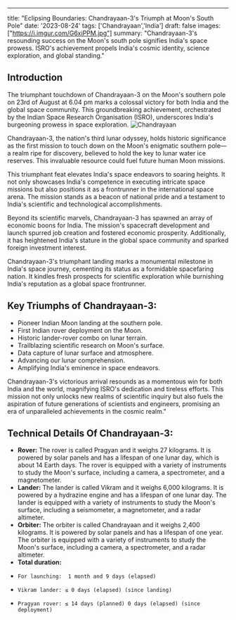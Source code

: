 ---
title: "Eclipsing Boundaries: Chandrayaan-3's Triumph at Moon's South Pole"
date: '2023-08-24'
tags: ['Chandrayaan','India']
draft: false
images: ["https://i.imgur.com/G6xiPPM.jpg"]
summary: "Chandrayaan-3's resounding success on the Moon's south pole signifies India's space prowess. ISRO's achievement propels India's cosmic identity, science exploration, and global standing."

## Introduction
The triumphant touchdown of Chandrayaan-3 on the Moon's southern pole on 23rd of August at 6.04 pm marks a colossal victory for both India and the global space community. This groundbreaking achievement, orchestrated by the Indian Space Research Organisation (ISRO), underscores India's burgeoning prowess in space exploration.
![Chandrayaan](https://i.imgur.com/5HOD98Y.jpg)

Chandrayaan-3, the nation's third lunar odyssey, holds historic significance as the first mission to touch down on the Moon's enigmatic southern pole—a realm ripe for discovery, believed to hold the key to lunar water ice reserves. This invaluable resource could fuel future human Moon missions.

This triumphant feat elevates India's space endeavors to soaring heights. It not only showcases India's competence in executing intricate space missions but also positions it as a frontrunner in the international space arena. The mission stands as a beacon of national pride and a testament to India's scientific and technological accomplishments.

Beyond its scientific marvels, Chandrayaan-3 has spawned an array of economic boons for India. The mission's spacecraft development and launch spurred job creation and fostered economic prosperity. Additionally, it has heightened India's stature in the global space community and sparked foreign investment interest.

Chandrayaan-3's triumphant landing marks a monumental milestone in India's space journey, cementing its status as a formidable spacefaring nation. It kindles fresh prospects for scientific exploration while burnishing India's reputation as a global space frontrunner.



## Key Triumphs of Chandrayaan-3:



- Pioneer Indian Moon landing at the southern pole.
- First Indian rover deployment on the Moon.
- Historic lander-rover combo on lunar terrain.
- Trailblazing scientific research on Moon's surface.
- Data capture of lunar surface and atmosphere.
- Advancing our lunar comprehension.
- Amplifying India's eminence in space endeavors.

Chandrayaan-3's victorious arrival resounds as a momentous win for both India and the world, magnifying ISRO's dedication and tireless efforts. This mission not only unlocks new realms of scientific inquiry but also fuels the aspiration of future generations of scientists and engineers, promising an era of unparalleled achievements in the cosmic realm."
## Technical Details Of Chandrayaan-3:
-   **Rover:**  The rover is called Pragyan and it weighs 27 kilograms. It is powered by solar panels and has a lifespan of one lunar day, which is about 14 Earth days. The rover is equipped with a variety of instruments to study the Moon's surface, including a camera, a spectrometer, and a magnetometer.
-   **Lander:**  The lander is called Vikram and it weighs 6,000 kilograms. It is powered by a hydrazine engine and has a lifespan of one lunar day. The lander is equipped with a variety of instruments to study the Moon's surface, including a seismometer, a magnetometer, and a radar altimeter.
-   **Orbiter:**  The orbiter is called Chandrayaan and it weighs 2,400 kilograms. It is powered by solar panels and has a lifespan of one year. The orbiter is equipped with a variety of instruments to study the Moon's surface, including a camera, a spectrometer, and a radar altimeter.
-   **Total duration:** 
-     For launching:  1 month and 9 days (elapsed) 
-     Vikram lander: ≤ 0 days (elapsed) (since landing) 
-     Pragyan rover: ≤ 14 days (planned) 0 days (elapsed) (since deployment)